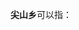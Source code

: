 '''尖山乡'''可以指：
{{PRC admin/disambig|42/28/26/201/000|53/06/27/204/000|62/12/22/212/000}}
{{disambig|cat=三字中国乡名消歧义}}